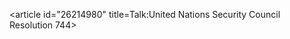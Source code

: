 <article id="26214980" title=Talk:United Nations Security Council Resolution 744>
	<talkpage id="26214980" title="Talk:United Nations Security Council Resolution 744">
{{WikiProject International relations|class=Stub|importance=Low|un=yes}}
{{WikiProject European Microstates|class=Stub|importance=Low|San Marino=yes}}
	</talkpage>
</article>